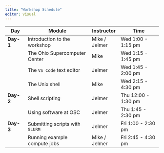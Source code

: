```yaml
---
title: "Workshop Schedule"
editor: visual
---
```


| Day       | Module                          | Instructor    | Time                |
|-----------|---------------------------------|---------------|---------------------|
| **Day-1** | Introduction to the workshop    | Mike / Jelmer | Wed 1:00 - 1:15 pm  |
|           | The Ohio Supercomputer Center   | Mike          | Wed 1:15 - 1:45 pm  |
|           | The `VS Code` text editor       | Jelmer        | Wed 1:45 - 2:00 pm  |
|           | The Unix shell                  | Mike          | Wed 2:15 - 4:30 pm  |
| **Day-2** | Shell scripting                 | Jelmer        | Thu 12:00 - 1:30 pm |
|           | Using software at OSC           | Jelmer        | Thu 1:45 - 2:30 pm  |
| **Day-3** | Submitting scripts with `SLURM` | Jelmer        | Fri 1:00 - 2:30 pm  |
|           | Running example compute jobs    | Mike / Jelmer | Fri 2:45 - 4:30 pm  |
